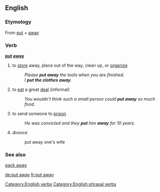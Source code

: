 ==English==

===Etymology===
From [[put]] + [[away]]

===Verb===
'''[[put]] [[away]]'''

# to [[store]] away, place out of the way, clean up, or [[organize]]
#:''Please '''put away''' the tools when you are finished.''
#:''I '''put the clothes away'''.''
# to [[eat]] a great [[deal]] (informal)
#:''You wouldn't think such a small person could '''put away''' so much food.''
# to send someone to [[prison]]
#:''He was convicted and they '''put''' him '''away''' for 10 years.''
# {{archaic}} divorce
#: put away one's wife

===See also===
[[pack away]]

[[Category:English verbs]]
[[Category:English phrasal verbs]]

[[de:put away]]
[[fr:put away]]